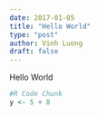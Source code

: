```yaml
---
date: 2017-01-05
title: "Hello World"
type: "post"
author: Vinh Luong
draft: false
---
```


Hello World

```r
#R Code Chunk
y <- 5 + 8 
```
